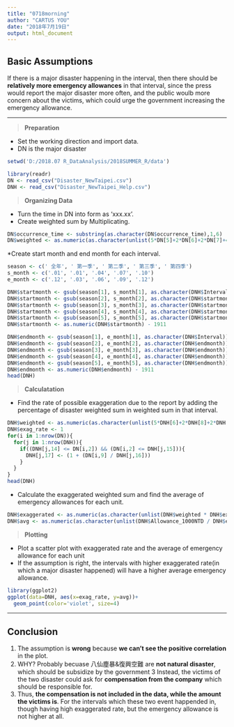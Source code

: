 ```yaml
---
title: "0718morning"
author: "CARTUS YOU"
date: "2018年7月19日"
output: html_document
---
```


## **Basic Assumptions**
   If there is a major disaster happening in the interval, then there should be **relatively more emergency allowances** in that interval, since the press would report the major disaster more often, and the public woulb more concern about the victims, which could urge the government increasing the emergency allowance.

***

> **Preparation**

* Set the working direction and import data.
* DN is the major disaster
```r
setwd('D:/2018.07 R_DataAnalysis/2018SUMMER_R/data')

library(readr)
DN <- read_csv("Disaster_NewTaipei.csv")
DNH <- read_csv("Disaster_NewTaipei_Help.csv")
```

> **Organizing Data**

* Turn the time in DN into form as 'xxx.xx'.
* Create weighted sum by Multiplicating.
```r
DN$occurrence_time <- substring(as.character(DN$occurrence_time),1,6)
DN$weighted <- as.numeric(as.character(unlist(5*DN[5]+2*DN[6]+2*DN[7]+4*DN[8])))
```

*Create start month and end month for each interval.
```r
season <- c(' 全年', ' 第一季', ' 第二季', ' 第三季', ' 第四季')
s_month <- c('.01', '.01', '.04', '.07', '.10')
e_month <- c('.12', '.03', '.06', '.09', '.12')

DNH$startmonth <- gsub(season[1], s_month[1], as.character(DNH$Interval))
DNH$startmonth <- gsub(season[2], s_month[2], as.character(DNH$startmonth))
DNH$startmonth <- gsub(season[3], s_month[3], as.character(DNH$startmonth))
DNH$startmonth <- gsub(season[4], s_month[4], as.character(DNH$startmonth))
DNH$startmonth <- gsub(season[5], s_month[5], as.character(DNH$startmonth))
DNH$startmonth <- as.numeric(DNH$startmonth) - 1911

DNH$endmonth <- gsub(season[1], e_month[1], as.character(DNH$Interval))
DNH$endmonth <- gsub(season[2], e_month[2], as.character(DNH$endmonth))
DNH$endmonth <- gsub(season[3], e_month[3], as.character(DNH$endmonth))
DNH$endmonth <- gsub(season[4], e_month[4], as.character(DNH$endmonth))
DNH$endmonth <- gsub(season[5], e_month[5], as.character(DNH$endmonth))
DNH$endmonth <- as.numeric(DNH$endmonth) - 1911
head(DNH)
```

> **Calculatation**

* Find the rate of possible exaggeration due to the report by adding the percentage of disaster weighted sum in weighted sum in that interval.
```r
DNH$weighted <- as.numeric(as.character(unlist(5*DNH[6]+2*DNH[8]+2*DNH[7]+4*DNH[12])))
DNH$exag_rate <- 1
for(i in 1:nrow(DN)){
  for(j in 1:nrow(DNH)){
    if((DNH[j,14] <= DN[i,2]) && (DN[i,2] <= DNH[j,15])){
      DNH[j,17] <- (1 + (DN[i,9] / DNH[j,16]))
    }
  }
}
head(DNH)
```

* Calculate the exaggerated weighted sum and find the average of emergency allowances for each unit.
```r
DNH$exaggerated <- as.numeric(as.character(unlist(DNH$weighted * DNH$exag_rate)))
DNH$avg <- as.numeric(as.character(unlist(DNH$Allowance_1000NTD / DNH$exaggerated)))
```


> **Plotting**

* Plot a scatter plot with exaggerated rate and the average of emergency allowance for each unit
* If the assumption is right, the intervals with higher exaggerated rate(in which a major disaster happened) will have a higher average emergency allowance.
```r
library(ggplot2)
ggplot(data=DNH, aes(x=exag_rate, y=avg))+
  geom_point(color='violet', size=4)
```


***

## **Conclusion**
  1. The assumption is **wrong** because **we can't see the positive correlation** in the plot.
  2. WHY? Probably becuase 八仙塵暴&復興空難 are **not natural disaster**, which should be subsidize by the government
  3 Instead, the victims of the two disaster could ask for **compensation from the company** which should be responsible for.
  4. Thus, **the compensation is not included in the data, while the amount the victims is**. For the intervals which these two event happended in, though having high exaggerated rate, but the emergency allowance is not higher at all.